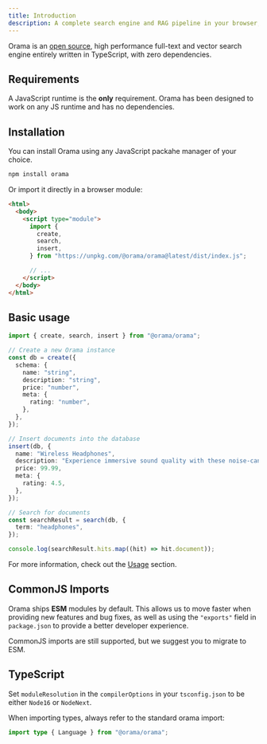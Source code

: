 ```yaml
---
title: Introduction
description: A complete search engine and RAG pipeline in your browser, server or edge network with support for full-text, vector, and hybrid search in less than 2kb.
---
```


Orama is an <a href="https://github.com/oramasearch/orama" target="_blank">open source</a>, high performance full-text and vector search engine entirely written in TypeScript, with zero dependencies. 

## Requirements

A JavaScript runtime is the **only** requirement. Orama has been designed to work on any JS runtime and has no dependencies.

## Installation

You can install Orama using any JavaScript packahe manager of your choice.

```bash
npm install orama
```

Or import it directly in a browser module:

```html
<html>
  <body>
    <script type="module">
      import {
        create,
        search,
        insert,
      } from "https://unpkg.com/@orama/orama@latest/dist/index.js";

      // ...
    </script>
  </body>
</html>
```

## Basic usage

```ts copy
import { create, search, insert } from "@orama/orama";

// Create a new Orama instance
const db = create({
  schema: {
    name: "string",
    description: "string",
    price: "number",
    meta: {
      rating: "number",
    },
  },
});

// Insert documents into the database
insert(db, {
  name: "Wireless Headphones",
  description: "Experience immersive sound quality with these noise-cancelling wireless headphones.",
  price: 99.99,
  meta: {
    rating: 4.5,
  },
});

// Search for documents
const searchResult = search(db, {
  term: "headphones",
});

console.log(searchResult.hits.map((hit) => hit.document));
```

For more information, check out the [Usage](/docs/orama-js/usage/create) section.

## CommonJS Imports

Orama ships **ESM** modules by default. This allows us to move faster when providing new features and bug fixes, as well as using the `"exports"` field in `package.json` to provide a better developer experience.

CommonJS imports are still supported, but we suggest you to migrate to ESM.

## TypeScript

Set `moduleResolution` in the `compilerOptions` in your `tsconfig.json` to be either `Node16` or `NodeNext`.

When importing types, always refer to the standard orama import:

```ts copy
import type { Language } from "@orama/orama";
```
